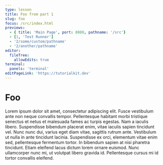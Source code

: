 ```yaml
---
type: lesson
title: Foo from part 1
slug: foo
focus: /src/index.html
previews:
  - { title: 'Main Page', port: 8080, pathname: '/src'}
  - [1, 'Test Runner']
  - '2/some/custom/pathname'
  - '2/another/pathname'
editor:
  fileTree:
    allowEdits: true
terminal:
  panels: 'terminal'
editPageLink: 'https://tutorialkit.dev'
---
```


# Foo

Lorem ipsum dolor sit amet, consectetur adipiscing elit. Fusce vestibulum ante non neque convallis tempor. Pellentesque habitant morbi tristique senectus et netus et malesuada fames ac turpis egestas. Nam a iaculis libero. Suspendisse bibendum placerat enim, vitae iaculis sapien tincidunt vel. Nunc nunc dui, varius eget diam vitae, sagittis rutrum ante. Vestibulum ut nulla in ante tincidunt lacinia. Suspendisse ex orci, elementum vitae enim sed, pellentesque fermentum tortor. In bibendum sapien at nisi pharetra tincidunt. Etiam eleifend lacus dictum lorem ornare euismod. Nunc ullamcorper nunc mi, ut volutpat libero gravida id. Pellentesque cursus mi id tortor convallis eleifend.
